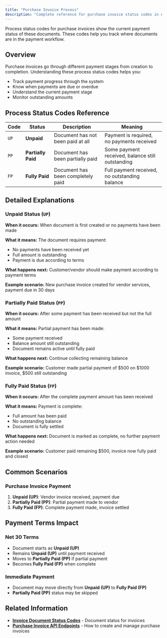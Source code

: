 ```yaml
---
title: "Purchase Invoice Process"
description: "Complete reference for purchase invoice status codes in Accounting+ API"
---
```


Process status codes for purchase invoices show the current payment status of these documents. These codes help you track where documents are in the payment workflow.

## Overview

Purchase invoices go through different payment stages from creation to completion. Understanding these process status codes helps you:

- Track payment progress through the system
- Know when payments are due or overdue
- Understand the current payment stage
- Monitor outstanding amounts

## Process Status Codes Reference

| Code | Status | Description | Meaning |
|------|--------|-------------|---------|
| `UP` | **Unpaid** | Document has not been paid at all | Payment is required, no payments received |
| `PP` | **Partially Paid** | Document has been partially paid | Some payment received, balance still outstanding |
| `FP` | **Fully Paid** | Document has been completely paid | Full payment received, no outstanding balance |

## Detailed Explanations

### Unpaid Status (`UP`)

**When it occurs:** When document is first created or no payments have been made

**What it means:** The document requires payment:
- No payments have been received yet
- Full amount is outstanding
- Payment is due according to terms

**What happens next:** Customer/vendor should make payment according to payment terms

**Example scenario:** New purchase invoice created for vendor services, payment due in 30 days

### Partially Paid Status (`PP`)

**When it occurs:** After some payment has been received but not the full amount

**What it means:** Partial payment has been made:
- Some payment received
- Balance amount still outstanding
- Document remains active until fully paid

**What happens next:** Continue collecting remaining balance

**Example scenario:** Customer made partial payment of \$500 on \$1000 invoice, $500 still outstanding

### Fully Paid Status (`FP`)

**When it occurs:** After the complete payment amount has been received

**What it means:** Payment is complete:
- Full amount has been paid
- No outstanding balance
- Document is fully settled

**What happens next:** Document is marked as complete, no further payment action needed

**Example scenario:** Customer paid remaining $500, invoice now fully paid and closed

## Common Scenarios

### Purchase Invoice Payment
1. **Unpaid (UP)**: Vendor invoice received, payment due
2. **Partially Paid (PP)**: Partial payment made to vendor
3. **Fully Paid (FP)**: Complete payment made, invoice settled

## Payment Terms Impact

### Net 30 Terms
- Document starts as **Unpaid (UP)**
- Remains **Unpaid (UP)** until payment received
- Moves to **Partially Paid (PP)** if partial payment
- Becomes **Fully Paid (FP)** when complete

### Immediate Payment
- Document may move directly from **Unpaid (UP)** to **Fully Paid (FP)**
- **Partially Paid (PP)** status may be skipped

## Related Information

- **[Invoice Document Status Codes](/status-codes/invoice-document)** - Document status for invoices
- **[Purchase Invoice API Endpoints](/api-reference/endpoint/purchase-invoice-create)** - How to create and manage purchase invoices
